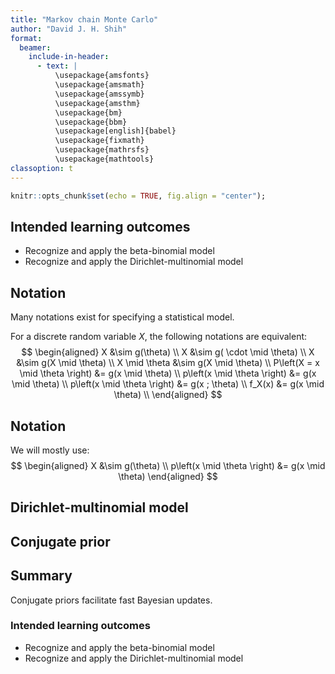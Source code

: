 ```yaml
---
title: "Markov chain Monte Carlo"
author: "David J. H. Shih"
format:
  beamer:
    include-in-header:
      - text: |
          \usepackage{amsfonts}
          \usepackage{amsmath}
          \usepackage{amssymb}
          \usepackage{amsthm}
          \usepackage{bm}
          \usepackage{bbm}
          \usepackage[english]{babel}
          \usepackage{fixmath}
          \usepackage{mathrsfs}
          \usepackage{mathtools}
classoption: t  
---
```


```r
knitr::opts_chunk$set(echo = TRUE, fig.align = "center");
```

## Intended learning outcomes {.c}

- Recognize and apply the beta-binomial model
- Recognize and apply the Dirichlet-multinomial model


## Notation

Many notations exist for specifying a statistical model.

For a discrete random variable $X$, the following notations are equivalent:
$$
\begin{aligned}
X &\sim g(\theta) \\
X &\sim g( \cdot \mid \theta) \\
X &\sim g(X \mid \theta) \\
X \mid \theta &\sim g(X \mid \theta) \\
P\left(X = x \mid \theta \right) &= g(x \mid \theta) \\
p\left(x \mid \theta \right) &= g(x \mid \theta) \\
p\left(x \mid \theta \right) &= g(x ; \theta) \\
f_X(x) &= g(x \mid \theta) \\
\end{aligned}
$$

## Notation

We will mostly use:
$$
\begin{aligned}
X &\sim g(\theta) \\
p\left(x \mid \theta \right) &= g(x \mid \theta)
\end{aligned}
$$


## Dirichlet-multinomial model



## Conjugate prior



## Summary

Conjugate priors facilitate fast Bayesian updates.

\bigskip

### Intended learning outcomes {.c}

- Recognize and apply the beta-binomial model
- Recognize and apply the Dirichlet-multinomial model

